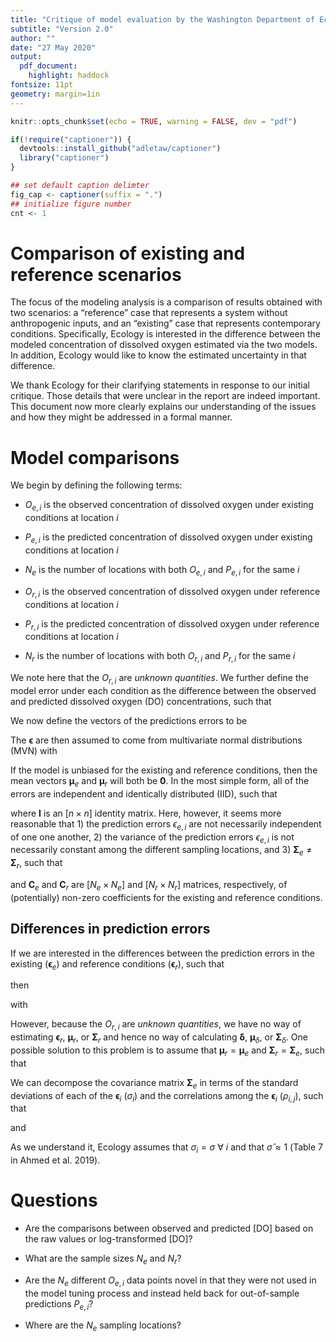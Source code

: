 ```yaml
---
title: "Critique of model evaluation by the Washington Department of Ecology"
subtitle: "Version 2.0"
author: ""
date: "27 May 2020"
output:
  pdf_document:
    highlight: haddock
fontsize: 11pt
geometry: margin=1in
---
```


```r
knitr::opts_chunk$set(echo = TRUE, warning = FALSE, dev = "pdf")

if(!require("captioner")) {
  devtools::install_github("adletaw/captioner")
  library("captioner")
}

## set default caption delimter
fig_cap <- captioner(suffix = ".")
## initialize figure number
cnt <- 1
```

\begin{center}
  \begin{Large}
  \textbf{Gordon Holtgrieve} \\
  \end{Large}
  \text{School of Aquatic and Fishery Sciences} \\
  \text{University of Washington} \\
  \text{Seattle, WA} \\
  \text{gholt@uw.edu}
\end{center}

\begin{center}
  \begin{Large}
  \textbf{Mark Scheuerell} \\
  \end{Large}
  \text{USGS Washington Cooperative Fish and Wildlife Research Unit} \\
  \text{School of Aquatic and Fishery Sciences} \\
  \text{University of Washington} \\
  \text{Seattle, WA} \\
  \text{scheuerl@uw.edu}
\end{center}

# Comparison of existing and reference scenarios

The focus of the modeling analysis is a comparison of results obtained with two scenarios: a "reference" case that represents a system without anthropogenic inputs, and an "existing" case that represents contemporary conditions. Specifically, Ecology is interested in the difference between the modeled concentration of dissolved oxygen estimated via the two models. In addition, Ecology would like to know the estimated uncertainty in that difference.

We thank Ecology for their clarifying statements in response to our initial critique. Those details that were unclear in the report are indeed important. This document now more clearly explains our understanding of the issues and how they might be addressed in a formal manner.

# Model comparisons

We begin by defining the following terms:

* $O_{e,i}$ is the observed concentration of dissolved oxygen under existing conditions at location $i$

* $P_{e,i}$ is the predicted concentration of dissolved oxygen under existing conditions at location $i$

* $N_e$ is the number of locations with both $O_{e,i}$ and $P_{e,i}$ for the same $i$

* $O_{r,i}$ is the observed concentration of dissolved oxygen under reference conditions at location $i$

* $P_{r,i}$ is the predicted concentration of dissolved oxygen under reference conditions at location $i$

* $N_r$ is the number of locations with both $O_{r,i}$ and $P_{r,i}$ for the same $i$

We note here that the $O_{r,i}$ are *unknown quantities*. We further define the model error under each condition as the difference between the observed and predicted dissolved oxygen (DO) concentrations, such that

\begin{equation}
\begin{gathered}
\epsilon_{e,i} = O_{e,i} - P_{e,i} \\
\epsilon_{r,i} = O_{r,i} - P_{r,i}
\end{gathered}
\end{equation}

We now define the vectors of the predictions errors to be

\begin{equation}
\boldsymbol{\epsilon}_e =
\begin{bmatrix}
\epsilon_{e,1} \\
\epsilon_{e,2} \\
\vdots \\
\epsilon_{e,N_e}
\end{bmatrix}
~~\text{and}~~
\boldsymbol{\epsilon}_r =
\begin{bmatrix}
\epsilon_{r,1} \\
\epsilon_{r,2} \\
\vdots \\
\epsilon_{r,N_r}
\end{bmatrix}
\end{equation}

The $\boldsymbol{\epsilon}$ are then assumed to come from multivariate normal distributions (MVN) with

\begin{equation}
\begin{gathered}
\boldsymbol{\epsilon}_e \sim \text{MVN}(\boldsymbol{\mu}_e, \boldsymbol{\Sigma}_e) \\
\boldsymbol{\epsilon}_r \sim \text{MVN}(\boldsymbol{\mu}_r, \boldsymbol{\Sigma}_r)
\end{gathered}
\end{equation}

If the model is unbiased for the existing and reference conditions, then the mean vectors $\boldsymbol{\mu}_e$ and $\boldsymbol{\mu}_r$ will both be $\mathbf{0}$. In the most simple form, all of the errors are independent and identically distributed (IID), such that

\begin{equation}
\boldsymbol{\Sigma}_e = \boldsymbol{\Sigma}_r = \sigma^2 \mathbf{I}
\end{equation}

where $\mathbf{I}$ is an $[n \times n]$ identity matrix. Here, however, it seems more reasonable that 1) the prediction errors $\epsilon_{e,i}$ are not necessarily independent of one one another, 2) the variance of the prediction errors $\epsilon_{e,i}$ is not necessarily constant among the different sampling locations, and 3) $\boldsymbol{\Sigma}_e \neq \boldsymbol{\Sigma}_r$, such that 

\begin{equation}
\begin{gathered}
\boldsymbol{\Sigma}_e = \sigma^2 \mathbf{C}_e \\
\boldsymbol{\Sigma}_r = \sigma^2 \mathbf{C}_r
\end{gathered}
\end{equation}

and $\mathbf{C}_e$ and $\mathbf{C}_r$ are $[N_e \times N_e]$ and $[N_r \times N_r]$ matrices, respectively, of (potentially) non-zero coefficients for the existing and reference conditions.

## Differences in prediction errors

If we are interested in the differences between the prediction errors in the existing $(\boldsymbol{\epsilon}_e)$ and reference conditions $(\boldsymbol{\epsilon}_r)$, such that 

\begin{equation}
\boldsymbol{\delta} = \boldsymbol{\epsilon}_e - \boldsymbol{\epsilon}_r
\end{equation}

then

\begin{equation}
\boldsymbol{\delta} \sim \text{MVN}(\boldsymbol{\mu}_{\delta}, \boldsymbol{\Sigma}_{\delta})
\end{equation}

with 

\begin{equation}
\boldsymbol{\mu}_{\delta} = \boldsymbol{\mu}_e - \boldsymbol{\mu}_r
\end{equation}

\begin{equation}
\boldsymbol{\Sigma}_{\delta} = \boldsymbol{\Sigma}_e + \boldsymbol{\Sigma}_r
\end{equation}

However, because the $O_{r,i}$ are *unknown quantities*, we have no way of estimating $\boldsymbol{\epsilon}_r$, $\boldsymbol{\mu}_r$, or $\boldsymbol{\Sigma}_r$ and hence no way of calculating $\boldsymbol{\delta}$, $\boldsymbol{\mu}_{\delta}$, or $\boldsymbol{\Sigma}_{\delta}$. One possible solution to this problem is to assume that $\boldsymbol{\mu}_r = \boldsymbol{\mu}_e$ and $\boldsymbol{\Sigma}_r  = \boldsymbol{\Sigma}_e$, such that

\begin{equation}
\begin{aligned}
\boldsymbol{\mu}_{\delta} &= \boldsymbol{\mu}_e - \boldsymbol{\mu}_r \\
   &= \boldsymbol{\mu}_e - \boldsymbol{\mu}_e \\
   &= \mathbf{0}
\end{aligned}
\end{equation}

\begin{equation}
\begin{aligned}
\boldsymbol{\Sigma}_{\delta} &= \boldsymbol{\Sigma}_e + \boldsymbol{\Sigma}_r \\
   &= \boldsymbol{\Sigma}_e + \boldsymbol{\Sigma}_e \\
   &= 2 \boldsymbol{\Sigma}_e
\end{aligned}
\end{equation}

We can decompose the covariance matrix $\boldsymbol{\Sigma}_e$ in terms of the standard deviations of each of the $\boldsymbol{\epsilon}_i$ $(\sigma_i)$ and the correlations among the $\boldsymbol{\epsilon}_i$ $(\rho_{i,j})$, such that

\begin{equation}
\boldsymbol{\Sigma}_e = 2 \mathbf{S} \mathbf{R} \mathbf{S}
\end{equation}

and

\begin{equation}
\mathbf{S} =
\begin{bmatrix}
\sigma_1 & 0 & \cdots & 0 \\
0 & \sigma_2 & \ddots & \vdots \\
\vdots & \ddots & \ddots & 0 \\
0 & \cdots & 0 & \sigma_n \\
\end{bmatrix}
\end{equation}

\begin{equation}
\mathbf{R} =
\begin{bmatrix}
1 & \rho_{1,2} & \cdots & \rho_{1,n} \\
\rho_{1,2} & 1 & \ddots & \vdots \\
\vdots & \ddots & \ddots & \rho_{n-1,n} \\
\rho_{1,n} & \cdots & \rho_{n-1,n} & 1 \\
\end{bmatrix}
\end{equation}

As we understand it, Ecology assumes that $\sigma_i = \sigma ~ \forall ~ i$ and that $\hat{\sigma} \approx 1$ (Table 7 in Ahmed et al. 2019).


# Questions

* Are the comparisons between observed and predicted [DO] based on the raw values or log-transformed [DO]?

* What are the sample sizes $N_e$ and $N_r$?

* Are the $N_e$ different $O_{e,i}$ data points novel in that they were not used in the model tuning process and instead held back for out-of-sample predictions $P_{e,i}$?

* Where are the $N_e$ sampling locations?


